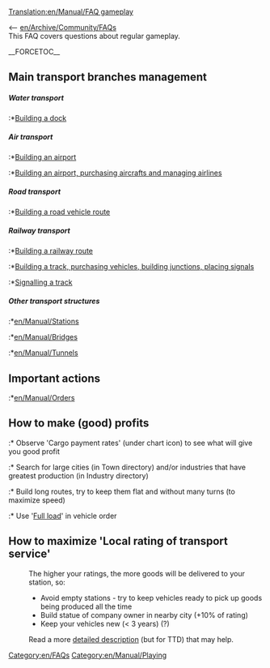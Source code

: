 [[Translation:en/Manual/FAQ gameplay]]
[[Category:en/FAQs]]
[[Category:en/Manual/Playing]]

<-- [[en/Archive/Community/FAQ]]s<br/>
This FAQ covers questions about regular gameplay.

__FORCETOC__

==Main transport branches management==
=====Water transport=====
:*[[en/Manual/Waterway construction|Building a dock]]
=====Air transport=====
:*[[en/Manual/Airport construction|Building an airport]]
:*[[en/Manual/Airport construction|Building an airport, purchasing aircrafts and managing airlines]]
=====Road transport=====
:*[[en/Manual/Roadway construction|Building a road vehicle route]]
=====Railway transport=====
:*[[en/Manual/Railway construction|Building a railway route]]
:*[[en/Constructing tracks and trains|Building a track, purchasing vehicles, building junctions, placing signals]]
:*[[en/Manual/Signals|Signalling a track]]
=====Other transport structures=====
:*[[en/Manual/Stations]]
:*[[en/Manual/Bridges]]
:*[[en/Manual/Tunnels]]

==Important actions==
:*[[en/Manual/Orders]]

==How to make (good) profits==
:* Observe 'Cargo payment rates' (under chart icon) to see what will give you good profit
:* Search for large cities (in Town directory) and/or industries that have greatest production (in Industry directory)
:* Build long routes, try to keep them flat and without many turns (to maximize speed)
:* Use '[[en/Manual/Orders#what-do-all-those-other-buttons-do|Full load]]' in vehicle order

==How to maximize 'Local rating of transport service'==
:The higher your ratings, the more goods will be delivered to your station, so:
:* Avoid empty stations - try to keep vehicles ready to pick up goods being produced all the time
:* Build statue of company owner in nearby city (+10% of rating)
:* Keep your vehicles new (< 3 years) (?)

:Read a more [http://ttd.cernun.net/info/score.html detailed description] (but for TTD) that may help.